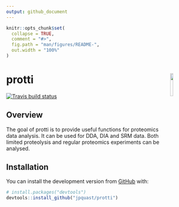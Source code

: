 ```yaml
---
output: github_document
---
```


<!-- README.md is generated from README.Rmd. Please edit that file -->

```r
knitr::opts_chunk$set(
  collapse = TRUE,
  comment = "#>",
  fig.path = "man/figures/README-",
  out.width = "100%"
)
```

# protti <img src='man/figures/protti_logo.png' align="right" width="12.5%" />

<!-- badges: start -->
[![Travis build status](https://travis-ci.com/jpquast/protti.svg?branch=master)](https://travis-ci.com/jpquast/protti)
<!-- badges: end -->

## Overview

The goal of protti is to provide useful functions for proteomics data analysis. It can be used for DDA, DIA and SRM data. Both limited proteolysis and regular proteomics experiments can be analysed.

## Installation

You can install the development version from [GitHub](https://github.com/) with:

``` r
# install.packages("devtools")
devtools::install_github("jpquast/protti")
```
